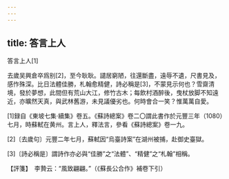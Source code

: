 ```yaml
---
---
---
```

title: 答言上人
---



答言上人[1]


去歲吴興倉卒爲别[2]，至今耿耿。譴居窮陋，往還斷盡，遠辱不遺，尺書見及，感怍殊深。比日法體佳勝，札翰愈精健，詩必稱是[3]，不蒙見示何也？雪齋清境，發於夢想，此間但有荒山大江，修竹古木；每飲村酒醉後，曳杖放脚不知遠近，亦曠然天真，與武林舊游，未見議優劣也。何時會合一笑？惟萬萬自愛。

[1]録自《東坡七集·續集》卷五。《蘇詩總案》卷二〇謂此書作於元豐三年（1080）七月，時蘇軾在黄州。言上人，釋法言，參看《蘇詩總案》卷一九。

[2]〔去歲句〕元豐二年七月，蘇軾因“烏臺詩案”在湖州被捕，赴御史臺獄。

[3]〔詩必稱是〕謂詩作亦必與“佳勝”之“法體”、“精健”之“札翰”相稱。

【評箋】　李贄云：“風致翩翩。”（《蘇長公合作》補卷下引）